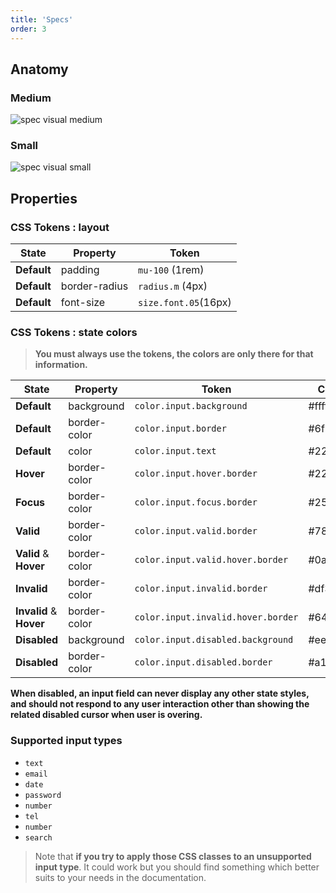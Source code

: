 ```yaml
---
title: 'Specs'
order: 3
---
```


## Anatomy

### Medium

![spec visual medium](inputs-documentation--medium.png)

### Small

![spec visual small](inputs-documentation--small.png)

## Properties

### CSS Tokens : layout

| State       | Property      | Token                |
| ----------- | ------------- | -------------------- |
| **Default** | padding       | `mu-100` (1rem)      |
| **Default** | border-radius | `radius.m` (4px)     |
| **Default** | font-size     | `size.font.05`(16px) |

### CSS Tokens : state colors

> **You must always use the tokens, the colors are only there for that information.**

| State                   | Property     | Token                              | Color   |
| ----------------------- | ------------ | ---------------------------------- | ------- |
| **Default**             | background   | `color.input.background`           | #ffffff |
| **Default**             | border-color | `color.input.border`               | #6f676c |
| **Default**             | color        | `color.input.text`                 | #222020 |
| **Hover**               | border-color | `color.input.hover.border`         | #222020 |
| **Focus**               | border-color | `color.input.focus.border`         | #25a8d0 |
| **Valid**               | border-color | `color.input.valid.border`         | #78be20 |
| **Valid** & **Hover**   | border-color | `color.input.valid.hover.border`   | #0a601b |
| **Invalid**             | border-color | `color.input.invalid.border`       | #df382b |
| **Invalid** & **Hover** | border-color | `color.input.invalid.hover.border` | #641b21 |
| **Disabled**            | background   | `color.input.disabled.background`  | #eeeef0 |
| **Disabled**            | border-color | `color.input.disabled.border`      | #a19ba2 |

**When disabled, an input field can never display any other state styles, and should not respond to any user interaction other than showing the related disabled cursor when user is overing.**

<Preview path="input-default-disabled" />

### Supported input types

<ul>
    <li><code>text</code></li>
    <li><code>email</code></li>
    <li><code>date</code></li>
    <li><code>password</code></li>
    <li><code>number</code></li>
    <li><code>tel</code></li>
    <li><code>number</code></li>
    <li><code>search</code></li>
</ul>

> Note that **if you try to apply those CSS classes to an unsupported input type**. It could work but you should find something which better suits to your needs in the documentation.
